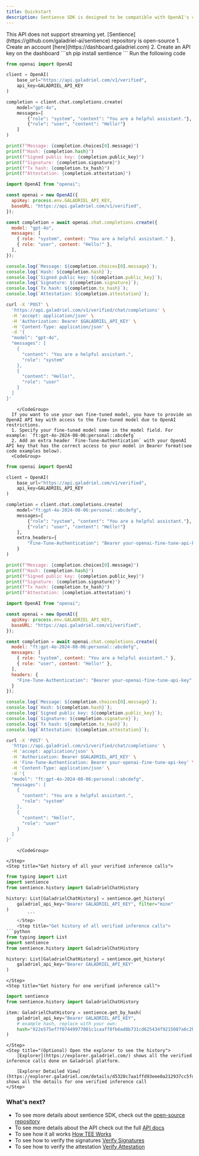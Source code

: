 ```yaml
---
title: Quickstart
description: Sentience SDK is designed to be compatible with OpenAI's client libraries, making it easy to use your existing workflows but with an added benefit of prooving that the inference was made as is.
---
```


<Info>
  This API does not support streaming yet.
</Info>
<Info>
  [Sentience](https://github.com/galadriel-ai/sentience) repository is open-source
</Info>

<Steps>
    <Step title="Sign up to get an API key">
    1. Create an account [here](https://dashboard.galadriel.com)
    2. Create an API key on the dashboard
    </Step>
    <Step title="Install the Python SDK">
```sh
pip install sentience
```
    </Step>
    <Step title="Call the verified inference API">
    Run the following code
      <CodeGroup>

```python Python
from openai import OpenAI

client = OpenAI(
    base_url="https://api.galadriel.com/v1/verified",
    api_key=GALADRIEL_API_KEY
)

completion = client.chat.completions.create(
    model="gpt-4o",
    messages=[
        {"role": "system", "content": "You are a helpful assistant."},
        {"role": "user", "content": "Hello!"}
    ]
)

print(f"Message: {completion.choices[0].message}")
print(f"Hash: {completion.hash}")
print(f"Signed public key: {completion.public_key}")
print(f"Signature: {completion.signature}")
print(f"Tx hash: {completion.tx_hash}")
print(f"Attestation: {completion.attestation}")

```

```javascript Javascript
import OpenAI from "openai";

const openai = new OpenAI({
  apiKey: process.env.GALADRIEL_API_KEY,
  baseURL: "https://api.galadriel.com/v1/verified",
});

const completion = await openai.chat.completions.create({
  model: "gpt-4o",
  messages: [
    { role: "system", content: "You are a helpful assistant." },
    { role: "user", content: "Hello!" },
  ],
});

console.log(`Message: ${completion.choices[0].message}`);
console.log(`Hash: ${completion.hash}`);
console.log(`Signed public key: ${completion.public_key}`);
console.log(`Signature: ${completion.signature}`);
console.log(`Tx hash: ${completion.tx_hash}`);
console.log(`Attestation: ${completion.attestation}`);
```

```bash cURL
curl -X 'POST' \
  'https://api.galadriel.com/v1/verified/chat/completions' \
  -H 'accept: application/json' \
  -H 'Authorization: Bearer $GALADRIEL_API_KEY' \
  -H 'Content-Type: application/json' \
  -d '{
  "model": "gpt-4o",
  "messages": [
    {
      "content": "You are a helpful assistant.",
      "role": "system"
    },
    {
      "content": "Hello!",
      "role": "user"
    }
  ]
}'
```

        </CodeGroup>
      If you want to use your own fine-tuned model, you have to provide an OpenAI API key with access to the fine-tuned model due to OpenAI restrictions.
      1. Specify your fine-tuned model name in the model field. For example: `ft:gpt-4o-2024-08-06:personal::abcdefg`
      2. Add an extra header `Fine-Tune-Authentication` with your OpenAI API key that has the correct access to your model in Bearer format(see code examples below).
      <CodeGroup>

```python Python
from openai import OpenAI

client = OpenAI(
    base_url="https://api.galadriel.com/v1/verified",
    api_key=GALADRIEL_API_KEY
)

completion = client.chat.completions.create(
    model="ft:gpt-4o-2024-08-06:personal::abcdefg",
    messages=[
        {"role": "system", "content": "You are a helpful assistant."},
        {"role": "user", "content": "Hello!"}
    ],
    extra_headers={
        "Fine-Tune-Authentication": "Bearer your-openai-fine-tune-api-key"
    }
)

print(f"Message: {completion.choices[0].message}")
print(f"Hash: {completion.hash}")
print(f"Signed public key: {completion.public_key}")
print(f"Signature: {completion.signature}")
print(f"Tx hash: {completion.tx_hash}")
print(f"Attestation: {completion.attestation}")

```

```javascript Javascript
import OpenAI from "openai";

const openai = new OpenAI({
  apiKey: process.env.GALADRIEL_API_KEY,
  baseURL: "https://api.galadriel.com/v1/verified",
});

const completion = await openai.chat.completions.create({
  model: "ft:gpt-4o-2024-08-06:personal::abcdefg",
  messages: [
    { role: "system", content: "You are a helpful assistant." },
    { role: "user", content: "Hello!" },
  ],
  headers: {
    "Fine-Tune-Authentication": "Bearer your-openai-fine-tune-api-key"
  }
});

console.log(`Message: ${completion.choices[0].message}`);
console.log(`Hash: ${completion.hash}`);
console.log(`Signed public key: ${completion.public_key}`);
console.log(`Signature: ${completion.signature}`);
console.log(`Tx hash: ${completion.tx_hash}`);
console.log(`Attestation: ${completion.attestation}`);
```

```bash cURL
curl -X 'POST' \
  'https://api.galadriel.com/v1/verified/chat/completions' \
  -H 'accept: application/json' \
  -H 'Authorization: Bearer $GALADRIEL_API_KEY' \
  -H 'Fine-Tune-Authentication: Bearer your-openai-fine-tune-api-key' \
  -H 'Content-Type: application/json' \
  -d '{
  "model": "ft:gpt-4o-2024-08-06:personal::abcdefg",
  "messages": [
    {
      "content": "You are a helpful assistant.",
      "role": "system"
    },
    {
      "content": "Hello!",
      "role": "user"
    }
  ]
}'
```

        </CodeGroup>

    </Step>
    <Step title="Get history of all your verified inference calls">
```python
from typing import List
import sentience
from sentience.history import GaladrielChatHistory

history: List[GaladrielChatHistory] = sentience.get_history(
    galadriel_api_key="Bearer GALADRIEL_API_KEY", filter="mine"
)
        ```
    </Step>
    <Step title="Get history of all verified inference calls">
```python
from typing import List
import sentience
from sentience.history import GaladrielChatHistory

history: List[GaladrielChatHistory] = sentience.get_history(
    galadriel_api_key="Bearer GALADRIEL_API_KEY"
)
```
    </Step>
    <Step title="Get history for one verified inference call">
```python
import sentience
from sentience.history import GaladrielChatHistory

item: GaladrielChatHistory = sentience.get_by_hash(
    galadriel_api_key="Bearer GALADRIEL_API_KEY",
    # example hash, replace with your own:
    hash="922e575ef7f07449977001c1caaf78fb6ad8b731cd625434f9215087a6c2b39f"
)
```
    </Step>
    <Step title="(Optional) Open the explorer to see the history">
        [Explorer](https://explorer.galadriel.com/) shows all the verified inference calls done on Galadriel platform.

        [Explorer Detailed View](https://explorer.galadriel.com/details/d5320c7aa1ffd93eee0a212937cc5fdf04a96ce27cf11cf158e0b29899428365) shows all the details for one verified inference call
    </Step>
</Steps>

### What's next?
* To see more details about sentience SDK, check out the [open-source repository](https://github.com/galadriel-ai/sentience)
* To see more details about the API check out the full [API docs](/api-reference/proof-of-sentience-API)
* To see how it all works [How TEE Works](/for-agents-developers/how-tee-works)
* To see how to verify the signatures [Verify Signatures](/for-agents-developers/verify-signatures)
* To see how to verify the attestation [Verify Attestation](/for-agent-developers/verify-attestation)
